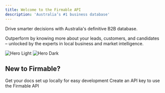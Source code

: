 ```yaml
---
title: Welcome to the Firmable API
description: 'Australia’s #1 business database' 
---
```


Drive smarter decisions with Australia's definitive B2B database. 

Outperform by knowing more about your leads, customers, and candidates – unlocked by the experts in local business and market intelligence.

<img
  className="block dark:hidden"
  src="/images/hero-light.svg"
  alt="Hero Light"
/>
<img
  className="hidden dark:block"
  src="/images/about-firmable.jpg"
  alt="Hero Dark"
/>


## New to Firmable?



<CardGroup cols={2}>
  <Card
    title="Create an account"
    icon="pen-to-square"
    href="https://app.firmable.com/signup"
  >
    Get your docs set up locally for easy development
  </Card>
  <Card
    title="Create an API key"
    icon="key"
    href="https://app.firmable.com/signup"
  >
    Create an API key to use the Firmable API
  </Card>
</CardGroup>



